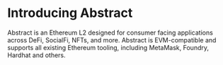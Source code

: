 # Introducing Abstract

Abstract is an Ethereum L2 designed for consumer facing applications across DeFi, SocialFi, NFTs, and more. Abstract is EVM-compatible and supports all existing Ethereum tooling, including MetaMask, Foundry, Hardhat and others.
